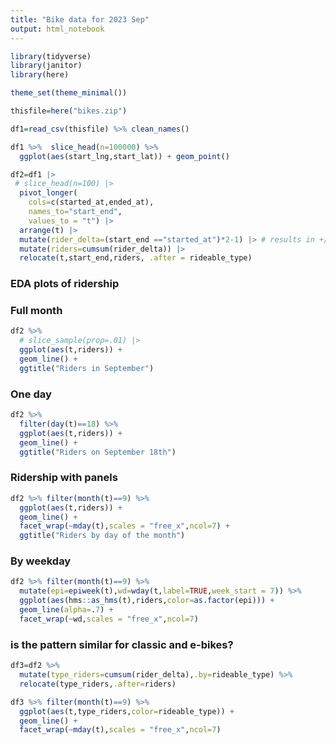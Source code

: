 ```yaml
---
title: "Bike data for 2023 Sep"
output: html_notebook
---
```



```r
library(tidyverse)
library(janitor)
library(here)
```
```r
theme_set(theme_minimal())
```



```r
thisfile=here("bikes.zip")

df1=read_csv(thisfile) %>% clean_names()
```




```r
df1 %>%  slice_head(n=100000) %>%
  ggplot(aes(start_lng,start_lat)) + geom_point()

```



```r
df2=df1 |>
 # slice_head(n=100) |>
  pivot_longer(
    cols=c(started_at,ended_at),
    names_to="start_end",
    values_to = "t") |>
  arrange(t) |>
  mutate(rider_delta=(start_end =="started_at")*2-1) |> # results in +/- 1
  mutate(riders=cumsum(rider_delta)) |>
  relocate(t,start_end,riders, .after = rideable_type)
```


### EDA plots of ridership

### Full month



```r
df2 %>%
  # slice_sample(prop=.01) |>
  ggplot(aes(t,riders)) +
  geom_line() +
  ggtitle("Riders in September")
```

### One day

```r
df2 %>%
  filter(day(t)==18) %>%
  ggplot(aes(t,riders)) +
  geom_line() +
  ggtitle("Riders on September 18th")
```

### Ridership with panels

```r
df2 %>% filter(month(t)==9) %>%
  ggplot(aes(t,riders)) + 
  geom_line() +
  facet_wrap(~mday(t),scales = "free_x",ncol=7) +
  ggtitle("Riders by day of the month")
```
### By weekday

```r
df2 %>% filter(month(t)==9) %>%
  mutate(epi=epiweek(t),wd=wday(t,label=TRUE,week_start = 7)) %>%
  ggplot(aes(hms::as_hms(t),riders,color=as.factor(epi))) +
  geom_line(alpha=.7) +
  facet_wrap(~wd,scales = "free_x",ncol=7)
```

### is the pattern similar for classic and e-bikes?

```r
df3=df2 %>%
  mutate(type_riders=cumsum(rider_delta),.by=rideable_type) %>%
  relocate(type_riders,.after=riders)
```




```r
df3 %>% filter(month(t)==9) %>%
  ggplot(aes(t,type_riders,color=rideable_type)) + 
  geom_line() +
  facet_wrap(~mday(t),scales = "free_x",ncol=7)
```












